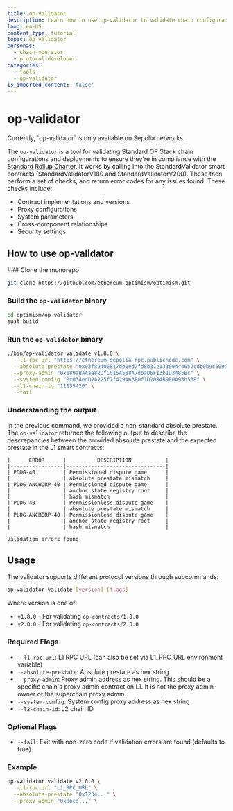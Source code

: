 ```yaml
---
title: op-validator
description: Learn how to use op-validator to validate chain configurations and deployments.
lang: en-US
content_type: tutorial
topic: op-validator
personas:
  - chain-operator
  - protocol-developer
categories:
  - tools
  - op-validator
is_imported_content: 'false'
---
```



# op-validator

<Callout type="info">
  Currently, `op-validator` is only available on Sepolia networks.
</Callout>

The `op-validator` is a tool for validating Standard OP Stack chain configurations and deployments to ensure they're in compliance with the [Standard Rollup Charter](/superchain/blockspace-charter#the-standard-rollup-charter). It works by calling into the StandardValidator smart contracts (StandardValidatorV180 and StandardValidatorV200). These then perform a set of checks, and return error codes for any issues found. These checks include:

*   Contract implementations and versions
*   Proxy configurations
*   System parameters
*   Cross-component relationships
*   Security settings

## How to use op-validator

<Steps>
  ### Clone the monorepo

  ```bash
  git clone https://github.com/ethereum-optimism/optimism.git
  ```

  ### Build the `op-validator` binary

  ```bash
  cd optimism/op-validator
  just build
  ```

  ### Run the `op-validator` binary

  ```bash
  ./bin/op-validator validate v1.8.0 \
    --l1-rpc-url "https://ethereum-sepolia-rpc.publicnode.com" \
    --absolute-prestate "0x03f89406817db1ed7fd8b31e13300444652cdb0b9c509a674de43483b2f83568" \
    --proxy-admin "0x189aBAAaa82DfC015A588A7dbaD6F13b1D3485Bc" \
    --system-config "0x034edD2A225f7f429A63E0f1D2084B9E0A93b538" \
    --l2-chain-id "11155420" \
    --fail
  ```

  ### Understanding the output

  In the previous command, we provided a non-standard absolute prestate. The `op-validator` returned the following output to describe the descrepancies between the provided absolute prestate and the expected prestate in the L1 smart contracts:

  ```
  |      ERROR      |          DESCRIPTION           |
  |-----------------|--------------------------------|
  | PDDG-40         | Permissioned dispute game      |
  |                 | absolute prestate mismatch     |
  | PDDG-ANCHORP-40 | Permissioned dispute game      |
  |                 | anchor state registry root     |
  |                 | hash mismatch                  |
  | PLDG-40         | Permissionless dispute game    |
  |                 | absolute prestate mismatch     |
  | PLDG-ANCHORP-40 | Permissionless dispute game    |
  |                 | anchor state registry root     |
  |                 | hash mismatch                  |

  Validation errors found
  ```
</Steps>

## Usage

The validator supports different protocol versions through subcommands:

```bash
op-validator validate [version] [flags]
```

Where version is one of:

*   `v1.8.0` - For validating `op-contracts/1.8.0`
*   `v2.0.0` - For validating `op-contracts/2.0.0`

### Required Flags

*   `--l1-rpc-url`: L1 RPC URL (can also be set via L1\_RPC\_URL environment variable)
*   `--absolute-prestate`: Absolute prestate as hex string
*   `--proxy-admin`: Proxy admin address as hex string. This should be a specific chain's proxy admin contract on L1.
    It is  not the proxy admin owner or the superchain proxy admin.
*   `--system-config`: System config proxy address as hex string
*   `--l2-chain-id`: L2 chain ID

### Optional Flags

*   `--fail`: Exit with non-zero code if validation errors are found (defaults to true)

### Example

```bash
op-validator validate v2.0.0 \
  --l1-rpc-url "L1_RPC_URL" \
  --absolute-prestate "0x1234..." \
  --proxy-admin "0xabcd..." \
```
